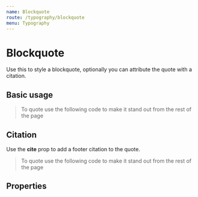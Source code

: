 ```yaml
---
name: Blockquote
route: /typography/blockquote
menu: Typography
---
```



# Blockquote

Use this to style a blockquote, optionally you can attribute the quote with a citation.

## Basic usage
<Playground>
    <Blockquote>
        To quote use the following code to make it stand out from the rest of the page
    </Blockquote>
</Playground>

## Citation
Use the **cite** prop to add a footer citation to the quote.
<Playground>
    <Blockquote cite="~ Greg">
        To quote use the following code to make it stand out from the rest of the page
    </Blockquote>
</Playground>

## Properties
<PropsTable of={Blockquote} />